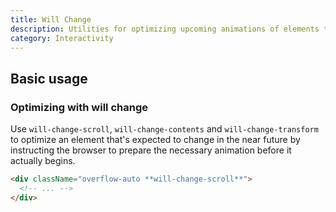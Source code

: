 ```yaml
---
title: Will Change
description: Utilities for optimizing upcoming animations of elements that are expected to change.
category: Interactivity
---
```



## Basic usage

### Optimizing with will change

Use `will-change-scroll`, `will-change-contents` and `will-change-transform` to optimize an element that's expected to change in the near future by instructing the browser to prepare the necessary animation before it actually begins.

```html
<div className="overflow-auto **will-change-scroll**">
  <!-- ... -->
</div>
```
